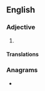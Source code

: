 {{also|seminude}}
==English==

===Adjective===
{{en-adj|-}}

# {{alternative spelling of|seminude|lang=en}}

====Translations====
{{trans-see|seminude}}

===Anagrams===
* {{anagrams|en|a=deeimnsu|eumenids}}